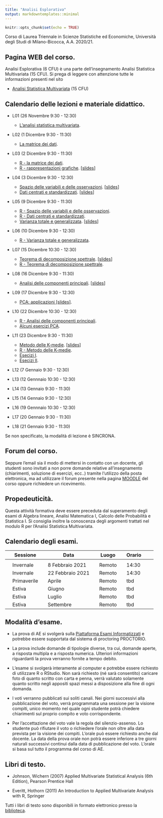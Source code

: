 ```yaml
---
title: "Analisi Esplorativa"
output: markdowntemplates::minimal
---
```


```r
knitr::opts_chunk$set(echo = TRUE)
```

Corso di Laurea Triennale in Scienze Statistiche ed Economiche, Università degli Studi di Milano-Bicocca, A.A. 2020/21.

## Pagina WEB del corso.

Analisi Esplorativa (6 CFU) è una parte dell'insegnamento Analisi Statistica Multivariata (15 CFU). Si prega di leggere con attenzione tutte le informazioni presenti nel sito

* [Analisi Statistica Multivariata](https://aldosolari.github.io/ASM/) (15 CFU)


## Calendario delle lezioni e materiale didattico.

* L01 (26 Novembre 9:30 - 12:30) 

  - [L'analisi statistica multivariata](docs/slides/1_multi.pdf).
  
<!-- settimana 1 -->
* L02 (1 Dicembre 9:30 - 11:30) 

  - [La matrice dei dati](docs/slides/2_dati.pdf).

* L03 (2 Dicembre 9:30 - 11:30) 

  - [R - la matrice dei dati](docs/lab/2_dati.html).
  - [R - rappresentazioni grafiche](docs/lab/3_rapgraf.html). [[slides](docs/slides/3_rapgraf.pdf)]

* L04 (3 Dicembre 9:30 - 12:30) 

  - [Spazio delle variabili e delle osservazioni](docs/appunti/4_spaziBB.pdf). [[slides](docs/slides/4_spazi.pdf)]
  - [Dati centrati e standardizzati](docs/appunti/5_fmatrBB.pdf). [[slides](docs/slides/5_fmatr.pdf)]

<!-- settimana 2 -->

* L05 (9 Dicembre 9:30 - 11:30) 

  - [R - Spazio delle variabili e delle osservazioni](docs/lab/4_spazi.html).
  - [R - Dati centrati e standardizzati](docs/lab/5_fmatr.html).
  - [Varianza totale e generalizzata](docs/appunti/6_varianzeBB.pdf). [[slides](docs/slides/6_varianze.pdf)]
  

* L06 (10 Dicembre 9:30 - 12:30) 
  - [R - Varianza totale e generalizzata](docs/lab/6_varianze.html).

    
<!-- settimana 3 -->

* L07 (15 Dicembre 10:30 - 12:30)

  - [Teorema di decomposizione spettrale](docs/appunti/7_spectralBB.pdf). [[slides](docs/slides/7_spectral.pdf)]
  - [R - Teorema di decomposizione spettrale](docs/lab/7_spectral.html).


* L08 (16 Dicembre 9:30 - 11:30) 

  - [Analisi delle componenti principali](docs/appunti/8_pcaBB.pdf). [[slides](docs/slides/8_pca.pdf)]

* L09 (17 Dicembre 9:30 - 12:30) 

  - [PCA: applicazioni [slides]](docs/slides/9_pca2.pdf).

<!-- settimana 4 -->

* L10 (22 Dicembre 10:30 - 12:30)

  - [R - Analisi delle componenti principali](docs/lab/8_pca.html).
  - [Alcuni esercizi PCA](docs/appunti/15_appBB.pdf).
  

* L11 (23 Dicembre 9:30 - 11:30) 

  - [Metodo delle K-medie](docs/appunti/10_kmeansBB.pdf). [[slides](docs/slides/10_kmeans.pdf)]
  - [R - Metodo delle K-medie](docs/lab/10_kmeans.html).
  - [Esecizi I](docs/esercizi/1_exe.pdf).
  - [Esecizi II](docs/esercizi/2_exe.pdf).

<!-- settimana 5 -->

* L12 (7 Gennaio 9:30 - 12:30) 

<!-- settimana 6 -->

* L13 (12 Gennnaio 10:30 - 12:30) 

* L14 (13 Gennaio 9:30 - 11:30) 

* L15 (14 Gennaio 9:30 - 12:30) 

<!-- settimana 7 -->

* L16 (19 Gennnaio 10:30 - 12:30) 

* L17 (20 Gennaio 9:30 - 11:30) 

* L18 (21 Gennaio 9:30 - 11:30) 

Se non specificato, la modalità di lezione è SINCRONA.

## Forum del corso. 

Seppure l'email sia il modo di mettersi in contatto con un
docente, gli studenti sono invitati a non porre domande
relative all’insegnamento (chiarimenti, soluzione di esercizi,
ecc..) tramite l‘utilizzo della posta elettronica, ma ad
utilizzare il forum presente nella pagina [MOODLE](https://elearning.unimib.it/) del corso
oppure richiedere un ricevimento.


## Propedeuticità.

Questa attività formativa deve essere preceduta dal superamento degli esami di Algebra lineare, Analisi Matematica I, Calcolo delle Probabilità e Statistica I. Si consiglia inoltre la conoscenza degli argomenti trattati nel modulo R per l'Analisi Statistica Multivariata.



## Calendario degli esami.

|| Sessione || Data || Luogo || Orario ||
|-|-|-|-|-|-|-|-|-|-|
||  || ||  ||  || ||
|| Invernale || 8 Febbraio 2021 || Remoto || 14:30  ||
|| Invernale || 22 Febbraio 2021 || Remoto  || 14:30 ||
|| Primaverile || Aprile || Remoto  || tbd ||
|| Estiva || Giugno || Remoto  || tbd ||
|| Estiva || Luglio || Remoto  || tbd ||
|| Estiva || Settembre || Remoto  || tbd ||


## Modalità d'esame. 

* La prova di AE si svolgerà sulla [Piattaforma Esami Informatizzati](https://esamionline.elearning.unimib.it/) e potrebbe essere supportata dal sistema di proctoring PROCTORIO. 

* La prova include domande di tipologie diverse, tra cui, domande aperte, a risposta multipla e a risposta numerica.  Ulteriori informazioni riguardanti la prova verranno fornite a tempo debito.

* L'esame si svolgerà interamente al computer e potrebbe essere richiesto di utilizzare R o RStudio. Non sarà richiesto (né sarà consentito) caricare foto di quanto scritto con carta e penna, verrà valutato solamente quanto scritto negli appositi spazi messi a disposizione alla fine di ogni domanda.

* I voti verranno pubblicati sui soliti canali. Nei giorni successivi alla pubblicazione del voto, verrà programmata una sessione per la visione compiti, unico momento nel quale ogni studente potrà chiedere chiarimenti sul proprio compito e voto corrispondente. 

* Per l'accettazione del voto vale la regola del silenzio-assenso. Lo studente può rifiutare il voto o richiedere l'orale non oltre alla data prevista per la visione dei compiti. L'orale può essere richiesto anche dal docente. La data della prova orale non potrà essere inferiore a tre giorni naturali successivi continui dalla data di pubblicazione del voto. L'orale si basa sul tutto il programma del corso di AE. 


## Libri di testo.


* Johnson, Wichern (2007) Applied Multivariate Statistical Analysis (6th Edition), Pearson Prentice Hall

* Everitt, Hothorn (2011) An Introduction to Applied Multivariate Analysis with R, Springer

Tutti i libri di testo sono disponibili in formato elettronico presso la [biblioteca](https://www.biblio.unimib.it/it/risorse/accesso-alle-risorse-remoto).

